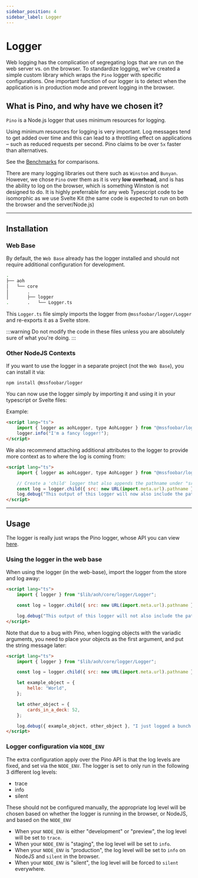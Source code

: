 ```yaml
---
sidebar_position: 4
sidebar_label: Logger
---
```


# Logger

Web logging has the complication of segregating logs that are run on the web server vs. on the browser. To standardize
logging, we've created a simple custom library which wraps the `Pino` logger with specific configurations. One important
function of our logger is to detect when the application is in production mode and prevent logging in the browser.

## What is Pino, and why have we chosen it?

`Pino` is a Node.js logger that uses minimum resources for logging.

Using minimum resources for logging is very important. Log messages tend to get added over time and this can lead to a
throttling effect on applications – such as reduced requests per second. Pino claims to be over `5x` faster than
alternatives.

See the [Benchmarks](https://getpino.io/#/docs/benchmarks) for comparisons.

There are many logging libraries out there such as `Winston` and `Bunyan`. However, we chose `Pino` over them as it is
very **low overhead**, and is has the ability to log on the browser, which is something Winston is not designed to do.
It is highly preferrable for any web Typescript code to be isomorphic as we use Svelte Kit (the same code is expected to
run on both the browser and the server/Node.js)

---

## Installation

### Web Base

By default, the `Web Base` already has the logger installed and should not require additional configuration for
development.

```bash title="Logger location"
.
├── aoh
│   └── core
│       .
│       ├── logger
.       .   └── Logger.ts
```

This `Logger.ts` file simply imports the logger from `@mssfoobar/logger/Logger` and re-exports it as a Svelte store.

:::warning
Do not modify the code in these files unless you are absolutely sure of what you're doing.
:::

### Other NodeJS Contexts

If you want to use the logger in a separate project (not the `Web Base`), you can install it via:

```
npm install @mssfoobar/logger
```

You can now use the logger simply by importing it and using it in your typescript or Svelte files:

Example:

```html title="example.svelte"
<script lang="ts">
	import { logger as aohLogger, type AohLogger } from "@mssfoobar/logger/Logger";
	logger.info("I'm a fancy logger!");
</script>
```

We also recommend attaching additional attributes to the logger to provide more context as to where the log is
coming from:

```html title="example_with_more_context.svelte"
<script lang="ts">
	import { logger as aohLogger, type AohLogger } from "@mssfoobar/logger/Logger";

	// Create a 'child' logger that also appends the pathname under "src" and assign it to `log`
	const log = logger.child({ src: new URL(import.meta.url).pathname });
	log.debug("This output of this logger will now also include the pathname of this file!");
</script>
```

---

## Usage

The logger is really just wraps the Pino logger, whose API you can view
[here](https://github.com/pinojs/pino/blob/main/docs/api.md).

### Using the logger in the web base

When using the logger (in the web-base), import the logger from the store and log away:

```html title="use_the_store.svelte"
<script lang="ts">
	import { logger } from "$lib/aoh/core/logger/Logger";

	const log = logger.child({ src: new URL(import.meta.url).pathname });

	log.debug("This output of this logger will not also include the pathname of this file!");
</script>
```

Note that due to a bug with Pino, when logging objects with the variadic arguments, you need to place your objects as
the first argument, and put the string message later:

```html title="add_extra_objects.svelte"
<script lang="ts">
	import { logger } from "$lib/aoh/core/logger/Logger";

	const log = logger.child({ src: new URL(import.meta.url).pathname });

	let example_object = {
		hello: "World",
	};

	let other_object = {
		cards_in_a_deck: 52,
	};

	log.debug({ example_object, other_object }, "I just logged a bunch of objects...");
</script>
```

### Logger configuration via `NODE_ENV`

The extra configuration apply over the Pino API is that the log levels are fixed, and set via the `NODE_ENV`. The
logger is set to only run in the following 3 different log levels:

-   trace
-   info
-   silent

These should not be configured manually, the appropriate log level will be chosen based on whether the logger is running
in the browser, or NodeJS, and based on the `NODE_ENV`

-   When your `NODE_ENV` is either "development" or "preview", the log level will be set to `trace`.
-   When your `NODE_ENV` is "staging", the log level will be set to `info`.
-   When your `NODE_ENV` is "production", the log level will be set to `info` on NodeJS and `silent` in the browser.
-   When your `NODE_ENV` is "silent", the log level will be forced to `silent` everywhere.

